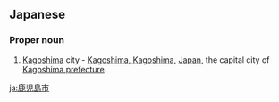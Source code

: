 ==Japanese==
{{ja-kanjitab|か|こ|しま|し|k2=ご|r=y}}

===Proper noun===
{{ja-pos|proper|かごしまし}}

# [[Kagoshima]] city - [[:w:Kagoshima, Kagoshima|Kagoshima, Kagoshima]], [[Japan]], the capital city of [[Kagoshima prefecture]].

[[ja:鹿児島市]]